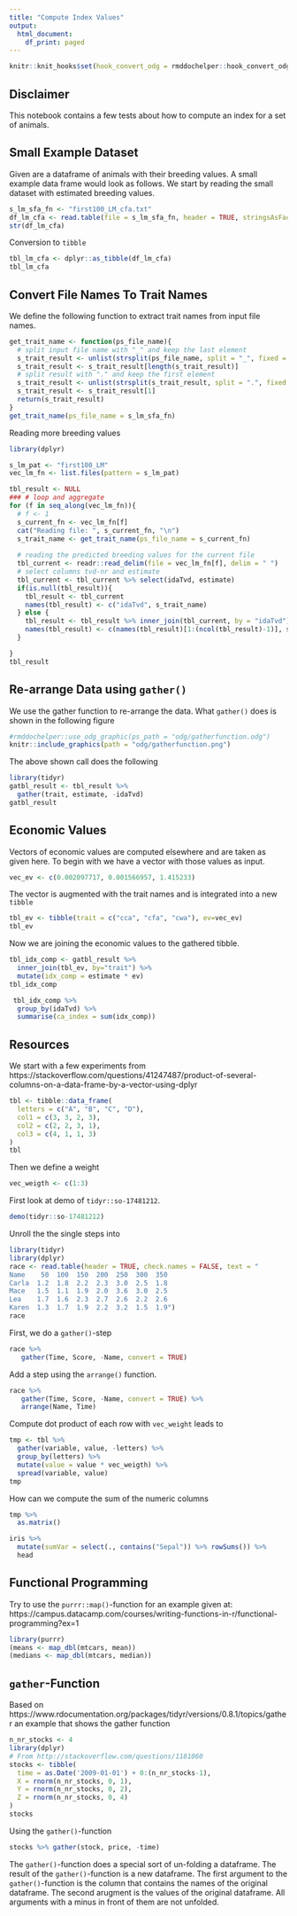 ```yaml
---
title: "Compute Index Values"
output:
  html_document:
    df_print: paged
---
```


```r
knitr::knit_hooks$set(hook_convert_odg = rmddochelper::hook_convert_odg)
```


## Disclaimer
This notebook contains a few tests about how to compute an index for a set of animals.


## Small Example Dataset
Given are a dataframe of animals with their breeding values. A small example data frame would look as follows. We start by reading the small dataset with estimated breeding values.

```r
s_lm_sfa_fn <- "first100_LM_cfa.txt"
df_lm_cfa <- read.table(file = s_lm_sfa_fn, header = TRUE, stringsAsFactors = FALSE)
str(df_lm_cfa)
```

Conversion to `tibble`

```r
tbl_lm_cfa <- dplyr::as_tibble(df_lm_cfa)
tbl_lm_cfa
```

## Convert File Names To Trait Names
We define the following function to extract trait names from input file names.

```r
get_trait_name <- function(ps_file_name){
  # split input file name with "_" and keep the last element
  s_trait_result <- unlist(strsplit(ps_file_name, split = "_", fixed = TRUE))
  s_trait_result <- s_trait_result[length(s_trait_result)]
  # split result with "." and keep the first element
  s_trait_result <- unlist(strsplit(s_trait_result, split = ".", fixed = TRUE))
  s_trait_result <- s_trait_result[1]
  return(s_trait_result)
}
get_trait_name(ps_file_name = s_lm_sfa_fn)
```

Reading more breeding values

```r
library(dplyr)

s_lm_pat <- "first100_LM"
vec_lm_fn <- list.files(pattern = s_lm_pat)

tbl_result <- NULL
### # loop and aggregate
for (f in seq_along(vec_lm_fn)){
  # f <- 1
  s_current_fn <- vec_lm_fn[f]
  cat("Reading file: ", s_current_fn, "\n")
  s_trait_name <- get_trait_name(ps_file_name = s_current_fn)
    
  # reading the predicted breeding values for the current file
  tbl_current <- readr::read_delim(file = vec_lm_fn[f], delim = " ")
  # select columns tvd-nr and estimate
  tbl_current <- tbl_current %>% select(idaTvd, estimate)
  if(is.null(tbl_result)){
    tbl_result <- tbl_current
    names(tbl_result) <- c("idaTvd", s_trait_name)
  } else {
    tbl_result <- tbl_result %>% inner_join(tbl_current, by = "idaTvd")
    names(tbl_result) <- c(names(tbl_result)[1:(ncol(tbl_result)-1)], s_trait_name)
  }

}
tbl_result
```

## Re-arrange Data using `gather()`
We use the gather function to re-arrange the data. What `gather()` does is shown in the following figure

```r
#rmddochelper::use_odg_graphic(ps_path = "odg/gatherfunction.odg")
knitr::include_graphics(path = "odg/gatherfunction.png")
```

The above shown call does the following

```r
library(tidyr)
gatbl_result <- tbl_result %>%
  gather(trait, estimate, -idaTvd)
gatbl_result
```


## Economic Values
Vectors of economic values are computed elsewhere and are taken as given here. To begin with we have a vector with those values as input. 

```r
vec_ev <- c(0.002097717, 0.001566957, 1.415233)
```

The vector is augmented with the trait names and is integrated into a new `tibble`

```r
tbl_ev <- tibble(trait = c("cca", "cfa", "cwa"), ev=vec_ev)
tbl_ev
```

Now we are joining the economic values to the gathered tibble. 

```r
tbl_idx_comp <- gatbl_result %>%
  inner_join(tbl_ev, by="trait") %>%
  mutate(idx_comp = estimate * ev)
tbl_idx_comp
```


```r
 tbl_idx_comp %>%
  group_by(idaTvd) %>%
  summarise(ca_index = sum(idx_comp))
```

## Resources
We start with a few experiments from https://stackoverflow.com/questions/41247487/product-of-several-columns-on-a-data-frame-by-a-vector-using-dplyr

```r
tbl <- tibble::data_frame(
  letters = c("A", "B", "C", "D"),
  col1 = c(3, 3, 2, 3),
  col2 = c(2, 2, 3, 1),
  col3 = c(4, 1, 1, 3)
)
tbl
```

Then we define a weight

```r
vec_weigth <- c(1:3)
```

First look at demo of `tidyr::so-17481212`. 

```r
demo(tidyr::so-17481212)
```

Unroll the the single steps into

```r
library(tidyr)
library(dplyr)
race <- read.table(header = TRUE, check.names = FALSE, text = "
Name    50  100  150  200  250  300  350
Carla  1.2  1.8  2.2  2.3  3.0  2.5  1.8
Mace   1.5  1.1  1.9  2.0  3.6  3.0  2.5
Lea    1.7  1.6  2.3  2.7  2.6  2.2  2.6
Karen  1.3  1.7  1.9  2.2  3.2  1.5  1.9")
race
```

First, we do a `gather()`-step

```r
race %>%
   gather(Time, Score, -Name, convert = TRUE)
```

Add a step using the `arrange()` function.

```r
race %>%
   gather(Time, Score, -Name, convert = TRUE) %>%
   arrange(Name, Time)
```


Compute dot product of each row with `vec_weight` leads to 

```r
tmp <- tbl %>%
  gather(variable, value, -letters) %>%
  group_by(letters) %>%
  mutate(value = value * vec_weigth) %>%
  spread(variable, value)
tmp 
```

How can we compute the sum of the numeric columns

```r
tmp %>%
  as.matrix()
```

```r
iris %>% 
  mutate(sumVar = select(., contains("Sepal")) %>% rowSums()) %>% 
  head
```


## Functional Programming
Try to use the `purrr::map()`-function for an example given at: https://campus.datacamp.com/courses/writing-functions-in-r/functional-programming?ex=1

```r
library(purrr)
(means <- map_dbl(mtcars, mean))
(medians <- map_dbl(mtcars, median))
```



## `gather`-Function
Based on https://www.rdocumentation.org/packages/tidyr/versions/0.8.1/topics/gather an example that shows the gather function

```r
n_nr_stocks <- 4
library(dplyr)
# From http://stackoverflow.com/questions/1181060
stocks <- tibble(
  time = as.Date('2009-01-01') + 0:(n_nr_stocks-1),
  X = rnorm(n_nr_stocks, 0, 1),
  Y = rnorm(n_nr_stocks, 0, 2),
  Z = rnorm(n_nr_stocks, 0, 4)
)
stocks
```

Using the `gather()`-function

```r
stocks %>% gather(stock, price, -time)
```

The `gather()`-function does a special sort of un-folding a dataframe. The result of the `gather()`-function is a new dataframe. The first argument to the `gather()`-function is the column that contains the names of the original dataframe. The second arugment is the values of the original dataframe. All arguments with a minus in front of them are not unfolded. 








 

